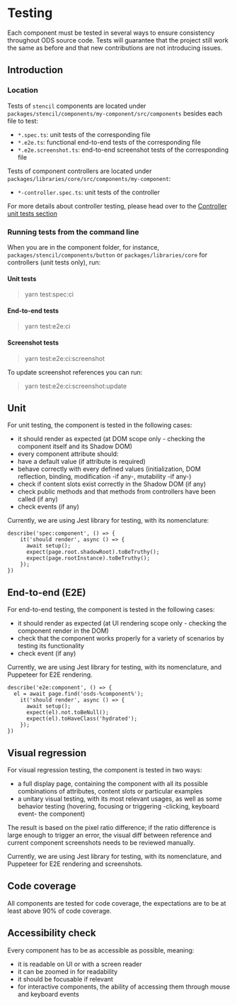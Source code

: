 
<Meta title="Contributing/How to's/Write your own tests" />

# Testing

Each component must be tested in several ways to ensure consistency throughout ODS source code.
Tests will guarantee that the project still work the same as before and that new contributions are not introducing
issues.

## Introduction

### Location

Tests of `stencil` components are located under `packages/stencil/components/my-component/src/components` besides each
file to test:

- `*.spec.ts`: unit tests of the corresponding file
- `*.e2e.ts`: functional end-to-end tests of the corresponding file
- `*.e2e.screenshot.ts`: end-to-end screenshot tests of the corresponding file

Tests of component controllers are located under `packages/libraries/core/src/components/my-component`:

- `*-controller.spec.ts`: unit tests of the controller

For more details about controller testing, please head over to the [Controller unit tests section](?path=/story/contributing-how-to-s-create-a-controller--page#controller-testing)

### Running tests from the command line

When you are in the component folder, for instance, `packages/stencil/components/button` or `packages/libraries/core` for controllers (unit tests only), run:

#### Unit tests

> yarn test:spec:ci

#### End-to-end tests

> yarn test:e2e:ci

#### Screenshot tests

> yarn test:e2e:ci:screenshot

To update screenshot references you can run:
> yarn test:e2e:ci:screenshot:update

## Unit

For unit testing, the component is tested in the following cases:

* it should render as expected (at DOM scope only - checking the component itself and its Shadow DOM)
* every component attribute should:
* have a default value (if attribute is required)
* behave correctly with every defined values (initialization, DOM reflection, binding, modification -if any-,
mutability -if any-)
* check if content slots exist correctly in the Shadow DOM (if any)
* check public methods and that methods from controllers have been called (if any)
* check events (if any)

Currently, we are using Jest library for testing, with its nomenclature:

```
describe('spec:component', () => {
    it('should render', async () => {
      await setup();
      expect(page.root.shadowRoot).toBeTruthy();
      expect(page.rootInstance).toBeTruthy();
    });
})
```

## End-to-end (E2E)

For end-to-end testing, the component is tested in the following cases:

* it should render as expected (at UI rendering scope only - checking the component render in the DOM)
* check that the component works properly for a variety of scenarios by testing its functionality
* check event (if any)

Currently, we are using Jest library for testing, with its nomenclature, and Puppeteer for E2E rendering.

```
describe('e2e:component', () => {
  el = await page.find('osds-%component%');
    it('should render', async () => {
      await setup();
      expect(el).not.toBeNull();
      expect(el).toHaveClass('hydrated');
    });
})
```

## Visual regression

For visual regression testing, the component is tested in two ways:

* a full display page, containing the component with all its possible combinations of attributes, content slots or
particular examples
* a unitary visual testing, with its most relevant usages, as well as some behavior testing (hovering, focusing or
triggering -clicking, keyboard event- the component)

The result is based on the pixel ratio difference; if the ratio difference is large enough to trigger an error, the
visual diff between reference and current component screenshots needs to be reviewed manually.

Currently, we are using Jest library for testing, with its nomenclature, and Puppeteer for E2E rendering and
screenshots.

## Code coverage

All components are tested for code coverage, the expectations are to be at least above 90% of code coverage.

## Accessibility check

Every component has to be as accessible as possible, meaning:

* it is readable on UI or with a screen reader
* it can be zoomed in for readability
* it should be focusable if relevant
* for interactive components, the ability of accessing them through mouse and keyboard events
